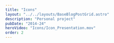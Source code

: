 ```yaml
---
title: "Icons"
layout: "../../layouts/BaseBlogPostGrid.astro"
description: "Personal project"
pubDate: "2014-24"
heroVideo: "Icons/Icon_Presentation.mov"
order: 2
---
```



<BaseBlogVideo
  src="Icons/Icon_Run_1.mp4"
  index={2}
  gridPosition="1/1/1/1"
/>

<BaseBlogVideo
  src="Icons/Icon_Run_2.mp4"
  index={2}
  gridPosition="1/2/1/2"
/>

<BaseBlogHeadTile
  index="{1}"
  title={frontmatter.title}
  date={frontmatter.pubDate}
  text="Personal project."
  gridPosition="2/1/2/1"
/>
